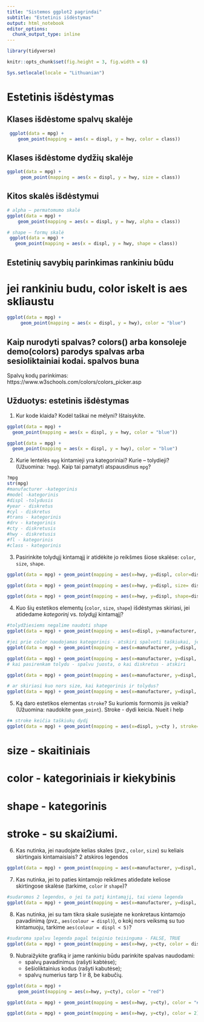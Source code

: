 ```yaml
---
title: "Sistemos ggplot2 pagrindai"
subtitle: "Estetinis išdėstymas"
output: html_notebook
editor_options: 
  chunk_output_type: inline
---
```



```r
library(tidyverse)

knitr::opts_chunk$set(fig.height = 3, fig.width = 6)

Sys.setlocale(locale = "Lithuanian")
```

Estetinis išdėstymas
============================================================================= 

Klases išdėstome spalvų skalėje
----------------------------------------------------------------------------- 

```r
 ggplot(data = mpg) + 
    geom_point(mapping = aes(x = displ, y = hwy, color = class)) 
```

Klases išdėstome dydžių skalėje
----------------------------------------------------------------------------- 

```r
ggplot(data = mpg) + 
     geom_point(mapping = aes(x = displ, y = hwy, size = class)) 
```

Kitos skalės išdėstymui
----------------------------------------------------------------------------- 

```r
# alpha – permatomumo skalė
ggplot(data = mpg) + 
    geom_point(mapping = aes(x = displ, y = hwy, alpha = class)) 
```
```r
# shape – formų skalė
 ggplot(data = mpg) +
   geom_point(mapping = aes(x = displ, y = hwy, shape = class)) 
```

Estetinių savybių parinkimas rankiniu būdu
----------------------------------------------------------------------------- 
# jei rankiniu budu, color iskelt is aes skliaustu
```r
ggplot(data = mpg) + 
     geom_point(mapping = aes(x = displ, y = hwy), color = "blue") 
```

Kaip nurodyti spalvas? colors() arba konsoleje demo(colors) parodys spalvas arba sesioliktainiai kodai. spalvos buna 
----------------------------------------------------------------------------- 
Spalvų kodų parinkimas:
https://www.w3schools.com/colors/colors_picker.asp



Užduotys: estetinis išdėstymas
----------------------------------------------------------------------------- 

1. Kur kode klaida? Kodėl taškai ne mėlyni? Ištaisykite.

```r
ggplot(data = mpg) + 
  geom_point(mapping = aes(x = displ, y = hwy, color = "blue"))
```
```r
ggplot(data = mpg) + 
  geom_point(mapping = aes(x = displ, y = hwy), color = "blue")
```

2. Kurie lentelės `mpg` kintamieji yra kategoriniai? Kurie – tolydieji? (Užuomina: `?mpg`). Kaip tai pamatyti atspausdinus `mpg`?

```r
?mpg
str(mpg)
#manufacturer -kategorinis
#model -kategorinis
#displ -tolydusis
#year - diskretus
#cyl - diskretus
#trans - kategorinis
#drv - kategorinis
#cty - diskretusis
#hwy - diskretusis
#fl - kategorinis
#class - kategorinis
```

3. Pasirinkite tolydųjį kintamąjį ir atidėkite jo reikšmes šiose skalėse: `color`, `size`, `shape`. 

```r
ggplot(data = mpg) + geom_point(mapping = aes(x=hwy, y=displ, color=displ))
```
```r
ggplot(data = mpg) + geom_point(mapping = aes(x=hwy, y=displ, size= displ))
```
```r
ggplot(data = mpg) + geom_point(mapping = aes(x=hwy, y=displ, shape=displ))
```
4. Kuo šių estetikos elementų (`color`, `size`, `shape`) išdėstymas skiriasi, jei atidedame *kategorinį* vs. *tolydųjį* kintamąjį? 


```r
#tolydžiesiems negalime naudoti shape
ggplot(data = mpg) + geom_point(mapping = aes(x=displ, y=manufacturer, shape=drv))
```
```r
#jei prie color naudojamas kategorinis - atskiri spalvoti taškiukai, jei tolydusis - tolygiai spalvos pereinančios
ggplot(data = mpg) + geom_point(mapping = aes(x=manufacturer, y=displ, color=displ))
```
```r
ggplot(data = mpg) + geom_point(mapping = aes(x=manufacturer, y=displ, color=class))
# kai pasirenkam tolydu - spalvu juosta, o kai diskretus - atskiri
```
```r
ggplot(data = mpg) + geom_point(mapping = aes(x=manufacturer, y=displ, size=year))
```
```r
# ar skiriasi kuo nors size, kai kategorinis ir tolydus?
ggplot(data = mpg) + geom_point(mapping = aes(x=manufacturer, y=displ, size=displ))
```

5. Ką daro estetikos elementas `stroke`? Su kuriomis formomis jis veikia? (Užuomina: naudokite `geom_point`). Stroke - dydi keicia. Nueit i help

```r
#♣ stroke keičia taškiukų dydį
ggplot(data = mpg) + geom_point(mapping = aes(x=displ, y=cty ), stroke=5)
```
# size - skaitiniais
# color - kategoriniais ir kiekybinis
# shape - kategorinis
# stroke - su skai2iumi.


6. Kas nutinka, jei naudojate kelias skales (pvz., `color`, `size`) su keliais skirtingais kintamaisiais? 2 atskiros legendos

```r
ggplot(data = mpg) + geom_point(mapping = aes(x=manufacturer, y=displ, color=fl, size = year))
```


7. Kas nutinka, jei to paties kintamojo reikšmes atidedate keliose skirtingose skalėse (tarkime, `color` ir `shape`)?

```r
#sudaromos 2 legendos, o jei ta patį kintamąjį, tai viena legenda
ggplot(data = mpg) + geom_point(mapping = aes(x=manufacturer, y=displ, color=class, shape = fl))
```

8. Kas nutinka, jei su tam tikra skale susiejate ne konkretaus kintamojo pavadinimą (pvz., `aes(colour = displ)`), o kokį nors veiksmą su tuo kintamuoju, tarkime `aes(colour = displ < 5)`?

```r
#sudaroma spalvu legenda pagal teiginio teisinguma - FALSE, TRUE
ggplot(data = mpg) + geom_point(mapping = aes(x=hwy, y=cty, color = displ <5))
```

9. Nubraižykite grafiką ir jame rankiniu būdu parinkite spalvas naudodami:
    * spalvų pavadinimus (rašyti kabtėse);
    * šešioliktainius kodus (rašyti kabutėse);
    * spalvų numerius tarp 1 ir 8, be kabučių.
    
```r
ggplot(data = mpg) + 
    geom_point(mapping = aes(x=hwy, y=cty), color = "red")
```
    
```r
ggplot(data = mpg) + geom_point(mapping = aes(x=hwy, y=cty), color = "#203090")
```

```r
ggplot(data = mpg) + geom_point(mapping = aes(x=hwy, y=cty), color = 2)
```

